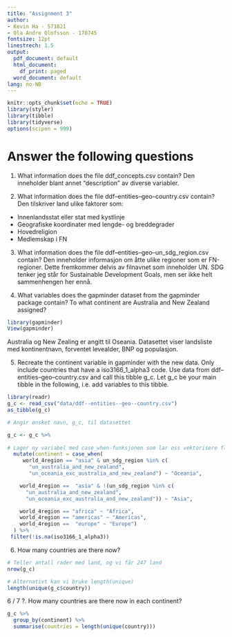 ```yaml
---
title: "Assignment 3"
author:
- Kevin Ha - 571821
- Ola Andre Olofsson - 170745
fontsize: 12pt
linestrech: 1.5
output:
  pdf_document: default
  html_document:
    df_print: paged
  word_document: default
lang: no-NB
---
```


```r
knitr::opts_chunk$set(echo = TRUE)
library(styler)
library(tibble)
library(tidyverse)
options(scipen = 999)
```

# Answer the following questions
1. What information does the file ddf_concepts.csv contain?
Den inneholder blant annet "description" av diverse variabler.

2. What information does the file ddf--entities--geo--country.csv contain?
Den tilskriver land ulike faktorer som:
* Innenlandsstat eller stat med kystlinje
* Geografiske koordinater med lengde- og breddegrader
* Hovedreligion
* Medlemskap i FN

3. What information does the file ddf--entities--geo--un_sdg_region.csv contain?
Den inneholder informasjon om åtte ulike regioner som er FN-regioner. Dette fremkommer delvis av filnavnet som inneholder UN. SDG tenker jeg står for Sustainable Development Goals, men ser ikke helt sammenhengen her ennå.

4. What variables does the gapminder dataset from the gapminder package contain? To what continent are Australia and New Zealand assigned?
```r
library(gapminder)
View(gapminder)
```
Australia og New Zealing er angitt til Oseania. Datasettet viser landsliste med kontinentnavn, forventet levealder, BNP og populasjon.

5. Recreate the continent variable in gapminder with the new data. Only include countries that have a iso3166_1_alpha3 code. Use data from ddf--entities--geo--country.csv and call this tibble g_c. Let g_c be your main tibble in the following, i.e. add variables to this tibble.

```r
library(readr)
g_c <- read_csv("data/ddf--entities--geo--country.csv")
as_tibble(g_c)
```

```r
# Angir ønsket navn, g_c, til datasettet

g_c <- g_c %>%
  
# Lager ny variabel med case_when-funksjonen som lar oss vektorisere flere vilkår (statements) samtidig
  mutate(continent = case_when(
     world_4region == "asia" & un_sdg_region %in% c(
       "un_australia_and_new_zealand",
       "un_oceania_exc_australia_and_new_zealand") ~ "Oceania",

    world_4region ==  "asia" & !(un_sdg_region %in% c(
      "un_australia_and_new_zealand",
      "un_oceania_exc_australia_and_new_zealand")) ~ "Asia",

    world_4region == "africa" ~ "Africa",
    world_4region == "americas" ~ "Americas",
    world_4region ==  "europe" ~ "Europe")
  ) %>%
 filter(!is.na(iso3166_1_alpha3))
```

6. How many countries are there now?
```r
# Teller antall rader med land, og vi får 247 land
nrow(g_c)

# Alternativt kan vi bruke length(unique)
length(unique(g_c$country))
```

6 / 7 ?. How many countries are there now in each continent?
```r
g_c %>%
  group_by(continent) %>%
  summarise(countries = length(unique(country)))
```

